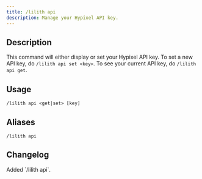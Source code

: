 ```yaml
---
title: /lilith api
description: Manage your Hypixel API key.
---
```


## Description

This command will either display or set your Hypixel API key. To set a new API key, do `/lilith api set <key>`. To see your current API key, do `/lilith api get`.

## Usage

`/lilith api <get|set> [key]`

## Aliases

`/lilith api`

## Changelog

<Steps>
    <Step title="Version 1.1.0" icon="code-branch">
        Added `/lilith api`.
    </Step>
</Steps>
